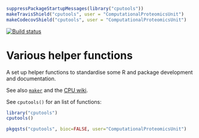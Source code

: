```r
suppressPackageStartupMessages(library("cputools"))
makeTravisShield("cputools", user = "ComputationalProteomicsUnit")
makeCodecovShield("cputools", user = "ComputationalProteomicsUnit")
```
[![Build status](https://ci.appveyor.com/api/projects/status/rmvj0194ppyq5kxs?svg=true)](https://ci.appveyor.com/project/lgatto/cputools)

# Various helper functions

A set up helper functions to standardise some R and package
development and documentation.

See also
[`maker`](https://github.com/computationalproteomicsunit/maker) and
the [CPU wiki](https://github.com/computationalproteomicsunit/cputools/wiki).


See `cputools()` for an list of functions:

```r
library("cputools")
cputools()
```

```r
pkgqsts("cputools", bioc=FALSE, user="ComputationalProteomicsUnit")
```



